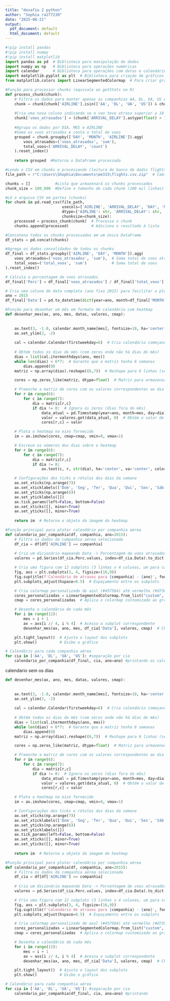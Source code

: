 ---
title: "desafio 2 python"
author: "Sophia ra277230"
date: "2025-08-21"
output:
  pdf_document: default
  html_document: default
---
```{python}
#!pip install pandas
#!pip install numpy
#!pip install matplotlib
import pandas as pd  # Biblioteca para manipulação de dados
import numpy as np   # Biblioteca para operações numéricas
import calendar      # Biblioteca para operações com datas e calendários
import matplotlib.pyplot as plt  # Biblioteca para criação de gráficos
from matplotlib.colors import LinearSegmentedColormap  # Para criar gradiente de cor personalizado

#Função para processar chunks (equivale ao getStats no R)
def process_chunk(chunk):
    # Filtra os dados para manter apenas as companhias AA, DL, UA, US e remove valores nulos em 'AIRLINE'
    chunk = chunk[chunk['AIRLINE'].isin(['AA', 'DL', 'UA', 'US']) & chunk['AIRLINE'].notna()]
    
    #Cria uma nova coluna indicando se o voo teve atraso superior a 10 minutos (1 = sim, 0 = não)
    chunk['voos_atrasados'] = (chunk['ARRIVAL_DELAY'].astype(float) > 10).astype(int)
    
    #Agrupa os dados por DIA, MES e AIRLINE
    #Soma os voos atrasados e conta o total de voos
    grouped = chunk.groupby(['DAY', 'MONTH', 'AIRLINE']).agg(
        voos_atrasados=('voos_atrasados', 'sum'),
        total_voos=('ARRIVAL_DELAY', 'count')
    ).reset_index()
    
    return grouped  #Retorna o DataFrame processado

#Lendo o CSV em chunks e processando (leitura do banco de dadis flights)
file_path = r"C:\Users\Shophia\Documents\me315\flights.csv.zip"  # Caminho para o arquivo ZIP contendo o CSV

chunks = []           #Lista que armazenará os chunks processados
chunk_size = 100_000  #Define o tamanho de cada chunk (100 mil linhas)

#Lê o arquivo CSV em partes (chunks)
for chunk in pd.read_csv(file_path,
                         usecols=['AIRLINE', 'ARRIVAL_DELAY', 'DAY', 'MONTH'],  #Colunas de interesse
                         dtype={'AIRLINE': str, 'ARRIVAL_DELAY': str, 'DAY': int, 'MONTH': int},  # Tipos das colunas
                         chunksize=chunk_size):
    processed = process_chunk(chunk)  # Processa o chunk
    chunks.append(processed)          # Adiciona o resultado à lista

#Concatena todos os chunks processados em um único DataFrame
df_stats = pd.concat(chunks)

#Agrega os dados consolidados de todos os chunks
df_final = df_stats.groupby(['AIRLINE', 'DAY', 'MONTH']).agg(
    voos_atrasados=('voos_atrasados', 'sum'),  # Soma total de voos atrasados por dia/mês/companhia
    total_voos=('total_voos', 'sum')           # Soma total de voos
).reset_index()

# Calcula a porcentagem de voos atrasados
df_final['Perc'] = df_final['voos_atrasados'] / df_final['total_voos']

# Cria uma coluna de data completa (ano fixo 2015) para facilitar a plotagem
ano = 2015
df_final['Data'] = pd.to_datetime(dict(year=ano, month=df_final['MONTH'], day=df_final['DAY']))

#Função para desenhar um mês em formato de calendário com heatmap
def desenhar_mes(ax, ano, mes, datas, valores, cmap):
  
  
    ax.text(3, -1.0, calendar.month_name[mes], fontsize=10, ha='center', va='center')  # Título do mês (centralização)
    ax.set_ylim(2, -2)
    
    cal = calendar.Calendar(firstweekday=6)  # Cria calendário começando no domingo
    
    # Obtém todos os dias do mês (com zeros onde não há dias do mês)
    dias = list(cal.itermonthdays(ano, mes))
    while len(dias) < 6*7:  # Garante que a matriz tenha 6 semanas
        dias.append(0)
    matriz = np.array(dias).reshape((6,7))  # Reshape para 6 linhas (semanas) x 7 colunas (dias)

    cores = np.zeros_like(matriz, dtype=float)  # Matriz para armazenar os valores de cor (porcentagem de atraso)

    # Preenche a matriz de cores com os valores correspondentes ao dia
    for r in range(6):
        for c in range(7):
            dia = matriz[r,c]
            if dia != 0:  # Ignora os zeros (dias fora do mês)
                data_atual = pd.Timestamp(year=ano, month=mes, day=dia)
                valor = valores.get(data_atual, 0)  # Obtém o valor de atraso (ou 0 se não existir)
                cores[r,c] = valor

    # Plota o heatmap no eixo fornecido
    im = ax.imshow(cores, cmap=cmap, vmin=0, vmax=1)

    # Escreve os números dos dias sobre o heatmap
    for r in range(6):
        for c in range(7):
            dia = matriz[r,c]
            if dia != 0:
                ax.text(c, r, str(dia), ha='center', va='center', color='white', fontsize=8)

    # Configurações dos ticks e rótulos dos dias da semana
    ax.set_xticks(np.arange(7))
    ax.set_xticklabels(['Dom', 'Seg', 'Ter', 'Qua', 'Qui', 'Sex', 'Sáb'], fontsize=6)
    ax.set_yticks(np.arange(6))
    ax.set_yticklabels([])
    ax.tick_params(left=False, bottom=False)
    ax.set_xticks([], minor=True)
    ax.set_yticks([], minor=True)
    
    return im  # Retorna o objeto da imagem do heatmap

#Função principal para plotar calendário por companhia aérea
def calendario_por_companhia(df, companhia, ano=2015):
    # Filtra os dados da companhia aérea selecionada
    df_cia = df[df['AIRLINE'] == companhia]
    
    # Cria um dicionário mapeando Data -> Porcentagem de voos atrasados
    valores = pd.Series(df_cia.Perc.values, index=df_cia.Data).to_dict()

    # Cria uma figura com 12 subplots (3 linhas x 4 colunas, um para cada mês)
    fig, axs = plt.subplots(3, 4, figsize=(16,9))
    fig.suptitle(f'Calendário de atrasos para {companhia} - {ano}', fontsize=16, y=1.02)
    plt.subplots_adjust(hspace=0.5)  # Espaçamento entre os subplots

    # Cria colormap personalizado de azul (#4575b4) até vermelho (#d73027)
    cores_personalizadas = LinearSegmentedColormap.from_list("custom", ["#4575b4", "#d73027"])
    cmap = cores_personalizadas  # Aplica o colormap customizado ao gráfico

    # Desenha o calendário de cada mês
    for i in range(12):
        mes = i + 1
        ax = axs[i // 4, i % 4]  # Acessa o subplot correspondente
        desenhar_mes(ax, ano, mes, df_cia['Data'], valores, cmap)  # Chama função para desenhar o mês

    plt.tight_layout()  # Ajusta o layout dos subplots
    plt.show()          # Exibe o gráfico

# Calendário para cada companhia aérea 
for cia in ['AA', 'DL', 'UA', 'US']: #separação por cia
    calendario_por_companhia(df_final, cia, ano=ano) #printando os calendarios por cia
```

calendario sem os dias
```{python}
def desenhar_mes(ax, ano, mes, datas, valores, cmap):
  
  
    ax.text(3, -1.0, calendar.month_name[mes], fontsize=10, ha='center', va='center')  # Título do mês (centralização)
    ax.set_ylim(2, -2)
    
    cal = calendar.Calendar(firstweekday=6)  # Cria calendário começando no domingo
    
    # Obtém todos os dias do mês (com zeros onde não há dias do mês)
    dias = list(cal.itermonthdays(ano, mes))
    while len(dias) < 6*7:  # Garante que a matriz tenha 6 semanas
        dias.append(0)
    matriz = np.array(dias).reshape((6,7))  # Reshape para 6 linhas (semanas) x 7 colunas (dias)

    cores = np.zeros_like(matriz, dtype=float)  # Matriz para armazenar os valores de cor (porcentagem de atraso)

    # Preenche a matriz de cores com os valores correspondentes ao dia
    for r in range(6):
        for c in range(7):
            dia = matriz[r,c]
            if dia != 0:  # Ignora os zeros (dias fora do mês)
                data_atual = pd.Timestamp(year=ano, month=mes, day=dia)
                valor = valores.get(data_atual, 0)  # Obtém o valor de atraso (ou 0 se não existir)
                cores[r,c] = valor

    # Plota o heatmap no eixo fornecido
    im = ax.imshow(cores, cmap=cmap, vmin=0, vmax=1)

    # Configurações dos ticks e rótulos dos dias da semana
    ax.set_xticks(np.arange(7))
    ax.set_xticklabels(['Dom', 'Seg', 'Ter', 'Qua', 'Qui', 'Sex', 'Sáb'], fontsize=6)
    ax.set_yticks(np.arange(6))
    ax.set_yticklabels([])
    ax.tick_params(left=False, bottom=False)
    ax.set_xticks([], minor=True)
    ax.set_yticks([], minor=True)
    
    return im  # Retorna o objeto da imagem do heatmap

#Função principal para plotar calendário por companhia aérea
def calendario_por_companhia(df, companhia, ano=2015):
    # Filtra os dados da companhia aérea selecionada
    df_cia = df[df['AIRLINE'] == companhia]
    
    # Cria um dicionário mapeando Data -> Porcentagem de voos atrasados
    valores = pd.Series(df_cia.Perc.values, index=df_cia.Data).to_dict()

    # Cria uma figura com 12 subplots (3 linhas x 4 colunas, um para cada mês)
    fig, axs = plt.subplots(3, 4, figsize=(16,9))
    fig.suptitle(f'Calendário de atrasos para {companhia} - {ano}', fontsize=16, y=1.02)
    plt.subplots_adjust(hspace=0.5)  # Espaçamento entre os subplots

    # Cria colormap personalizado de azul (#4575b4) até vermelho (#d73027)
    cores_personalizadas = LinearSegmentedColormap.from_list("custom", ["#4575b4", "#d73027"])
    cmap = cores_personalizadas  # Aplica o colormap customizado ao gráfico

    # Desenha o calendário de cada mês
    for i in range(12):
        mes = i + 1
        ax = axs[i // 4, i % 4]  # Acessa o subplot correspondente
        desenhar_mes(ax, ano, mes, df_cia['Data'], valores, cmap)  # Chama função para desenhar o mês

    plt.tight_layout()  # Ajusta o layout dos subplots
    plt.show()          # Exibe o gráfico

# Calendário para cada companhia aérea 
for cia in ['AA', 'DL', 'UA', 'US']: #separação por cia
    calendario_por_companhia(df_final, cia, ano=ano) #printando
```

